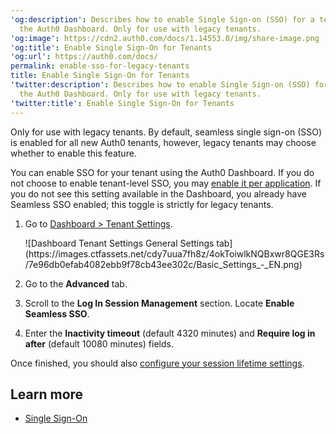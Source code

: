 ---
'og:description': Describes how to enable Single Sign-on (SSO) for a tenant using
  the Auth0 Dashboard. Only for use with legacy tenants.
'og:image': https://cdn2.auth0.com/docs/1.14553.0/img/share-image.png
'og:title': Enable Single Sign-On for Tenants
'og:url': https://auth0.com/docs/
permalink: enable-sso-for-legacy-tenants
title: Enable Single Sign-On for Tenants
'twitter:description': Describes how to enable Single Sign-on (SSO) for a tenant using
  the Auth0 Dashboard. Only for use with legacy tenants.
'twitter:title': Enable Single Sign-On for Tenants
---
<Callout icon="file-lines" color="#0EA5E9" iconType="regular">

Only for use with legacy tenants. By default, seamless single sign-on (SSO) is enabled for all new Auth0 tenants, however, legacy tenants may choose whether to enable this feature.

</Callout>

You can enable <Tooltip tip="Single Sign-On (SSO): Service that, after a user logs into one applicaton, automatically logs that user in to other applications." cta="View Glossary" href="/docs/glossary?term=SSO">SSO</Tooltip> for your tenant using the <Tooltip tip="Single Sign-On (SSO): Service that, after a user logs into one applicaton, automatically logs that user in to other applications." cta="View Glossary" href="/docs/glossary?term=Auth0+Dashboard">Auth0 Dashboard</Tooltip>. If you do not choose to enable tenant-level SSO, you may [enable it per application](/docs/get-started/applications/enable-sso-for-applications). If you do not see this setting available in the Dashboard, you already have Seamless SSO enabled; this toggle is strictly for legacy tenants.

1. Go to [Dashboard > Tenant Settings](https://manage.auth0.com/#/tenant).

   <Frame>![Dashboard Tenant Settings General Settings tab](https://images.ctfassets.net/cdy7uua7fh8z/4okToiwlkNQBxwr8QGE3Rs/7e96db0efab4082ebb9f78cb43ee302c/Basic_Settings_-_EN.png)</Frame>
2. Go to the **Advanced** tab.
3. Scroll to the **Log In Session Management** section. Locate **Enable Seamless SSO**.
4. Enter the **Inactivity timeout** (default 4320 minutes) and **Require log in after** (default 10080 minutes) fields.

Once finished, you should also [configure your session lifetime settings](/docs/manage-users/sessions/configure-session-lifetime-settings).

## Learn more

* [Single Sign-On](/docs/authenticate/single-sign-on)